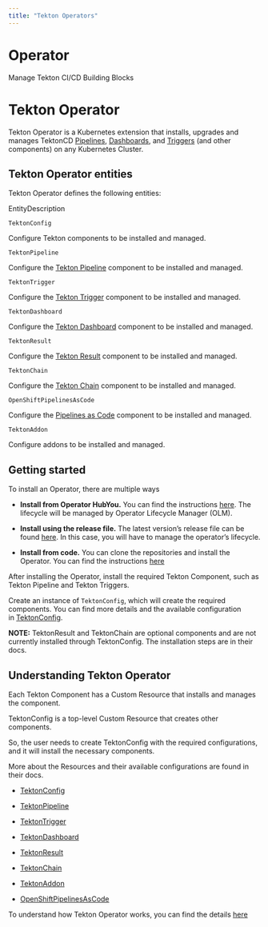 ```yaml
---
title: "Tekton Operators"
---
```


# Operator

Manage Tekton CI/CD Building Blocks

# Tekton Operator

Tekton Operator is a Kubernetes extension that installs, upgrades and manages TektonCD [Pipelines](https://github.com/tektoncd/pipeline), [Dashboards](https://github.com/tektoncd/dashboard), and [Triggers](https://github.com/tektoncd/triggers) (and other components) on any Kubernetes Cluster.

## Tekton Operator entities

Tekton Operator defines the following entities:

EntityDescription

`TektonConfig`

Configure Tekton components to be installed and managed.

`TektonPipeline`

Configure the [Tekton Pipeline](https://github.com/tektoncd/pipeline) component to be installed and managed.

`TektonTrigger`

Configure the [Tekton Trigger](https://github.com/tektoncd/triggers) component to be installed and managed.

`TektonDashboard`

Configure the [Tekton Dashboard](https://github.com/tektoncd/dashboard) component to be installed and managed.

`TektonResult`

Configure the [Tekton Result](https://github.com/tektoncd/results) component to be installed and managed.

`TektonChain`

Configure the [Tekton Chain](https://github.com/tektoncd/chains) component to be installed and managed.

`OpenShiftPipelinesAsCode`

Configure the [Pipelines as Code](https://github.com/openshift-pipelines/pipelines-as-code) component to be installed and managed.

`TektonAddon`

Configure addons to be installed and managed.

## Getting started

To install an Operator, there are multiple ways

* **Install from Operator HubYou.** You can find the instructions [here](https://operatorhub.io/operator/tektoncd-operator). The lifecycle will be managed by Operator Lifecycle Manager (OLM).

* **Install using the release file.** The latest version’s release file can be found [here](https://github.com/tektoncd/operator/releases). In this case, you will have to manage the operator’s lifecycle.

* **Install from code.** You can clone the repositories and install the Operator. You can find the instructions [here](https://github.com/tektoncd/operator/tree/release-v0.70.x/DEVELOPMENT.md)

After installing the Operator, install the required Tekton Component, such as Tekton Pipeline and Tekton Triggers.

Create an instance of `TektonConfig`, which will create the required components. You can find more details and the available configuration in [TektonConfig](https://tekton.dev/docs/operator/TektonConfig/).

**NOTE:** TektonResult and TektonChain are optional components and are not currently installed through TektonConfig. The installation steps are in their docs.

## Understanding Tekton Operator

Each Tekton Component has a Custom Resource that installs and manages the component.

TektonConfig is a top-level Custom Resource that creates other components.

So, the user needs to create TektonConfig with the required configurations, and it will install the necessary components.

More about the Resources and their available configurations are found in their docs.

* [TektonConfig](https://tekton.dev/docs/operator/TektonConfig/)

* [TektonPipeline](https://tekton.dev/docs/operator/TektonPipeline/)

* [TektonTrigger](https://tekton.dev/docs/operator/TektonTrigger/)

* [TektonDashboard](https://tekton.dev/docs/operator/TektonDashboard/)

* [TektonResult](https://tekton.dev/docs/operator/TektonResult/)

* [TektonChain](https://tekton.dev/docs/operator/TektonChain/)

* [TektonAddon](https://tekton.dev/docs/operator/TektonAddon/)

* [OpenShiftPipelinesAsCode](https://tekton.dev/docs/operator/OpenShiftPipelinesAsCode/)

To understand how Tekton Operator works, you can find the details [here](https://github.com/tektoncd/operator/tree/release-v0.70.x/docs/TektonOperator.md)